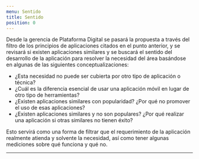 ```yaml
---
menu: Sentido
title: Sentido
position: 0
---
```


Desde la gerencia de Plataforma Digital se pasará la propuesta a través del filtro 
de los principios de aplicaciones citados en el punto anterior, 
y se revisará si existen aplicaciones similares y se buscará el sentido del desarrollo 
de la aplicación para resolver la necesidad del área basándose en algunas de las siguientes  conceptualizaciones:

  - ¿Esta necesidad no puede ser cubierta por otro tipo de aplicación o técnica?
  - ¿Cuál es la diferencia esencial de usar una aplicación móvil en lugar de otro tipo de herramientas? 
  - ¿Existen aplicaciones similares con popularidad? ¿Por qué no promover el uso de esas aplicaciones? 
  - ¿Existen aplicaciones similares y no son populares? ¿Por qué realizar una aplicación si otras similares no tienen éxito? 

Esto servirá como una forma de filtrar que el requerimiento de la aplicación realmente atienda y solvente  la necesidad, así como tener algunas mediciones sobre qué funciona y qué no.

---
